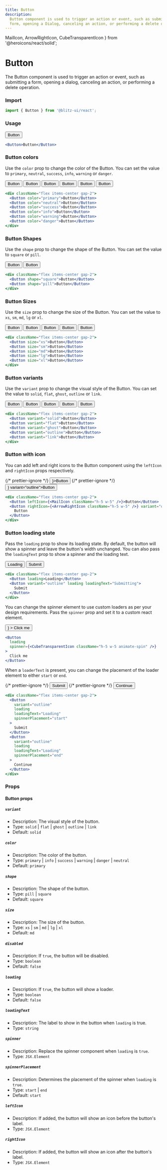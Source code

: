 ```yaml
---
title: Button
description:
  Button component is used to trigger an action or event, such as submitting a
  form, opening a Dialog, canceling an action, or performing a delete operation.
---
```


  MailIcon,
  ArrowRightIcon,
  CubeTransparentIcon
} from '@heroicons/react/solid';

# Button

The Button component is used to trigger an action or event, such as submitting a
form, opening a dialog, canceling an action, or performing a delete operation.

### Import

```js
import { Button } from '@blitz-ui/react';
```

### Usage

<ComponentContainer>
  <Button>Button</Button>
</ComponentContainer>

```jsx
<Button>Button</Button>
```

### Button colors

Use the `color` prop to change the color of the Button.
You can set the value to `primary`, `neutral`, `success`, `info`, `warning` or `danger`.

<ComponentContainer>
  <div className="flex items-center gap-2">
    <Button color="primary">Button</Button>
    <Button color="neutral">Button</Button>
    <Button color="success">Button</Button>
    <Button color="info">Button</Button>
    <Button color="warning">Button</Button>
    <Button color="danger">Button</Button>
  </div>
</ComponentContainer>

```jsx
<div className="flex items-center gap-2">
  <Button color="primary">Button</Button>
  <Button color="neutral">Button</Button>
  <Button color="success">Button</Button>
  <Button color="info">Button</Button>
  <Button color="warning">Button</Button>
  <Button color="danger">Button</Button>
</div>
```

### Button Shapes

Use the `shape` prop to change the shape of the Button.
You can set the value to `square` or `pill`.

<ComponentContainer>
  <div className="flex items-center gap-2">
    <Button shape="square">Button</Button>
    <Button shape="pill">Button</Button>
  </div>
</ComponentContainer>

```jsx
<div className="flex items-center gap-2">
  <Button shape="square">Button</Button>
  <Button shape="pill">Button</Button>
</div>
```

### Button Sizes

Use the `size` prop to change the size of the Button.
You can set the value to `xs`, `sm`, `md`, `lg` or `xl`.

<ComponentContainer>
  <div className="flex items-center gap-2">
    <Button size="xs">Button</Button>
    <Button size="sm">Button</Button>
    <Button size="md">Button</Button>
    <Button size="lg">Button</Button>
    <Button size="xl">Button</Button>
  </div>
</ComponentContainer>

```jsx
<div className="flex items-center gap-2">
  <Button size="xs">Button</Button>
  <Button size="sm">Button</Button>
  <Button size="md">Button</Button>
  <Button size="lg">Button</Button>
  <Button size="xl">Button</Button>
</div>
```

### Button variants

Use the `variant` prop to change the visual style of the Button.
You can set the value to `solid`, `flat`, `ghost`, `outline` or `link`.

<ComponentContainer>
  <div className="flex items-center gap-2">
    <Button variant="solid">Button</Button>
    <Button variant="flat">Button</Button>
    <Button variant="ghost">Button</Button>
    <Button variant="outline">Button</Button>
    <Button variant="link">Button</Button>
  </div>
</ComponentContainer>

```jsx
<div className="flex items-center gap-2">
  <Button variant="solid">Button</Button>
  <Button variant="flat">Button</Button>
  <Button variant="ghost">Button</Button>
  <Button variant="outline">Button</Button>
  <Button variant="link">Button</Button>
</div>
```

### Button with icon

You can add left and right icons to the Button component using the `leftIcon` and `rightIcon` props respectively.

<ComponentContainer>
  <div className="flex items-center gap-2">
    {/* prettier-ignore */}
    <Button leftIcon={<MailIcon className="h-5 w-5" />}>Button</Button>
    {/* prettier-ignore */}
    <Button rightIcon={<ArrowRightIcon className="h-5 w-5" />} variant="outline">Button</Button>
  </div>
</ComponentContainer>

```jsx
<div className="flex items-center gap-2">
  <Button leftIcon={<MailIcon className="h-5 w-5" />}>Button</Button>
  <Button rightIcon={<ArrowRightIcon className="h-5 w-5" />} variant="outline">
    Button
  </Button>
</div>
```

### Button loading state

Pass the `loading` prop to show its loading state.
By default, the button will show a spinner and leave the button's width unchanged.
You can also pass the `loadingText` prop to show a spinner and the loading text.

<ComponentContainer>
  <div className="flex items-center gap-2">
    <Button loading>Loading</Button>
    <Button variant="outline" loading loadingText="Submitting">
      Submit
    </Button>
  </div>
</ComponentContainer>

```jsx
<div className="flex items-center gap-2">
  <Button loading>Loading</Button>
  <Button variant="outline" loading loadingText="Submitting">
    Submit
  </Button>
</div>
```

You can change the spinner element to use custom loaders as per your design requirements.
Pass the `spinner` prop and set it to a custom react element.

<ComponentContainer>
  <Button
    loading
    spinner={<CubeTransparentIcon className="h-5 w-5 animate-spin" />}
  >
    Click me
  </Button>
</ComponentContainer>

```jsx
<Button
  loading
  spinner={<CubeTransparentIcon className="h-5 w-5 animate-spin" />}
>
  Click me
</Button>
```

When a `loaderText` is present, you can change the placement of the loader element to either `start` or `end`.

<ComponentContainer>
  <div className="flex items-center gap-2">
    {/* prettier-ignore */}
    <Button variant="outline" loading loadingText="Loading" spinnerPlacement="start">Submit</Button>
    {/* prettier-ignore */}
    <Button variant="outline" loading loadingText="Loading" spinnerPlacement="end">Continue</Button>
  </div>
</ComponentContainer>

```jsx
<div className="flex items-center gap-2">
  <Button
    variant="outline"
    loading
    loadingText="Loading"
    spinnerPlacement="start"
  >
    Submit
  </Button>
  <Button
    variant="outline"
    loading
    loadingText="Loading"
    spinnerPlacement="end"
  >
    Continue
  </Button>
</div>
```

### Props

#### Button props

##### `variant`

- Description: The visual style of the button.
- Type: `solid` | `flat` | `ghost` | `outline` | `link`
- Default: `solid`

##### `color`

- Description: The color of the button.
- Type: `primary` | `info` | `success` | `warning` | `danger` | `neutral`
- Default: `primary`

##### `shape`

- Description: The shape of the button.
- Type: `pill` | `square`
- Default: `square`

##### `size`

- Description: The size of the button.
- Type: `xs` | `sm` | `md` | `lg` | `xl`
- Default: `md`

##### `disabled`

- Description: If `true`, the button will be disabled.
- Type: `boolean`
- Default: `false`

##### `loading`

- Description: If `true`, the button will show a loader.
- Type: `boolean`
- Default: `false`

##### `loadingText`

- Description: The label to show in the button when `loading` is true.
- Type: `string`

##### `spinner`

- Description: Replace the spinner component when `loading` is `true`.
- Type: `JSX.Element`

##### `spinnerPlacement`

- Description: Determines the placement of the spinner when `loading` is `true`.
- Type: `start` | `end`
- Default: `start`

##### `leftIcon`

- Description: If added, the button will show an icon before the button's label.
- Type: `JSX.Element`

##### `rightIcon`

- Description: If added, the button will show an icon after the button's label.
- Type: `JSX.Element`
